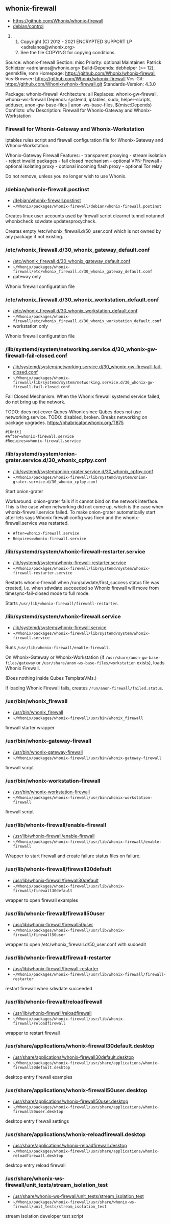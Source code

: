 == whonix-firewall ==

* https://github.com/Whonix/whonix-firewall
* [https://github.com/Whonix/whonix-firewall/blob/master/debian/control debian/control]
## Copyright (C) 2012 - 2021 ENCRYPTED SUPPORT LP <adrelanos@whonix.org>
## See the file COPYING for copying conditions.

Source: whonix-firewall
Section: misc
Priority: optional
Maintainer: Patrick Schleizer <adrelanos@whonix.org>
Build-Depends: debhelper (>= 12), genmkfile, ronn
Homepage: https://github.com/Whonix/whonix-firewall
Vcs-Browser: https://github.com/Whonix/whonix-firewall
Vcs-Git: https://github.com/Whonix/whonix-firewall.git
Standards-Version: 4.3.0

Package: whonix-firewall
Architecture: all
Replaces: whonix-gw-firewall, whonix-ws-firewall
Depends: systemd, iptables, sudo, helper-scripts, adduser,
anon-gw-base-files | anon-ws-base-files, ${misc:Depends}
Conflicts: ufw
Description: Firewall for Whonix-Gateway and Whonix-Workstation
===  Firewall for Whonix-Gateway and Whonix-Workstation ===

iptables rules script and firewall configuration file for Whonix-Gateway and
Whonix-Workstation.

Whonix-Gateway Firewall Features:
- transparent proxying
- stream isolation
- reject invalid packages
- fail closed mechanism
- optional VPN-Firewall
- optional isolating proxy
- optional incoming flash proxy
- optional Tor relay

Do not remove, unless you no longer wish to use Whonix.
=== /debian/whonix-firewall.postinst ===

* [https://github.com/Whonix/whonix-firewall/blob/master/debian/whonix-firewall.postinst /debian/whonix-firewall.postinst]
* <code>~/Whonix/packages/whonix-firewall/debian/whonix-firewall.postinst</code>

Creates linux user accounts used by firewall script
clearnet tunnel notunnel whonixcheck sdwdate updatesproxycheck.

Creates empty /etc/whonix_firewall.d/50_user.conf which is not owned
by any package if not existing.
=== /etc/whonix_firewall.d/30_whonix_gateway_default.conf ===

* [https://github.com/Whonix/whonix-firewall/blob/master/etc/whonix_firewall.d/30_whonix_gateway_default.conf /etc/whonix_firewall.d/30_whonix_gateway_default.conf]
* <code>~/Whonix/packages/whonix-firewall/etc/whonix_firewall.d/30_whonix_gateway_default.conf</code>
* gateway only<!--gateway-only-->

Whonix firewall configuration file
=== /etc/whonix_firewall.d/30_whonix_workstation_default.conf ===

* [https://github.com/Whonix/whonix-firewall/blob/master/etc/whonix_firewall.d/30_whonix_workstation_default.conf /etc/whonix_firewall.d/30_whonix_workstation_default.conf]
* <code>~/Whonix/packages/whonix-firewall/etc/whonix_firewall.d/30_whonix_workstation_default.conf</code>
* workstation only<!--workstation-only-->

Whonix firewall configuration file
=== /lib/systemd/system/networking.service.d/30_whonix-gw-firewall-fail-closed.conf ===

* [https://github.com/Whonix/whonix-firewall/blob/master/lib/systemd/system/networking.service.d/30_whonix-gw-firewall-fail-closed.conf /lib/systemd/system/networking.service.d/30_whonix-gw-firewall-fail-closed.conf]
* <code>~/Whonix/packages/whonix-firewall/lib/systemd/system/networking.service.d/30_whonix-gw-firewall-fail-closed.conf</code>

Fail Closed Mechanism.
When the Whonix firewall systemd service failed, do not bring up the
network.

TODO: does not cover Qubes-Whonix since Qubes does not use networking.service.
TODO: disabled, broken. Breaks networking on package upgrades.
https://phabricator.whonix.org/T875

<code>#[Unit]</code><br />
<code>#After=whonix-firewall.service</code><br />
<code>#Requires=whonix-firewall.service</code><br />

=== /lib/systemd/system/onion-grater.service.d/30_whonix_cpfpy.conf ===

* [https://github.com/Whonix/whonix-firewall/blob/master/lib/systemd/system/onion-grater.service.d/30_whonix_cpfpy.conf /lib/systemd/system/onion-grater.service.d/30_whonix_cpfpy.conf]
* <code>~/Whonix/packages/whonix-firewall/lib/systemd/system/onion-grater.service.d/30_whonix_cpfpy.conf</code>

Start onion-grater

Workaround:
onion-grater fails if it cannot bind on the network interface.
This is the case when networking did not come up, which is the case when
whonix-firewall.service failed. To make onion-grater
automatically start after lets says Whonix firewall config was fixed and the
whonix-firewall.service was restarted.
* <code>After=whonix-firewall.service</code>
* <code>Requires=whonix-firewall.service</code>

=== /lib/systemd/system/whonix-firewall-restarter.service ===

* [https://github.com/Whonix/whonix-firewall/blob/master/lib/systemd/system/whonix-firewall-restarter.service /lib/systemd/system/whonix-firewall-restarter.service]
* <code>~/Whonix/packages/whonix-firewall/lib/systemd/system/whonix-firewall-restarter.service</code>

Restarts whonix-firewall when /run/sdwdate/first_success status file was
created, i.e. when sdwdate succeeded so Whonix firewall will move from
timesync-fail-closed mode to full mode.

Starts <code>/usr/lib/whonix-firewall/firewall-restarter</code>.
=== /lib/systemd/system/whonix-firewall.service ===

* [https://github.com/Whonix/whonix-firewall/blob/master/lib/systemd/system/whonix-firewall.service /lib/systemd/system/whonix-firewall.service]
* <code>~/Whonix/packages/whonix-firewall/lib/systemd/system/whonix-firewall.service</code>

Runs <code>/usr/lib/whonix-firewall/enable-firewall</code>.

On Whonix-Gateway or Whonix-Workstation (if
<code>/usr/share/anon-gw-base-files/gateway</code> or
<code>/usr/share/anon-ws-base-files/workstation</code> exists),
loads Whonix Firewall.

(Does nothing inside Qubes TemplateVMs.)

If loading Whonix Firewall fails, creates
<code>/run/anon-firewall/failed.status</code>.
=== /usr/bin/whonix_firewall ===

* [https://github.com/Whonix/whonix-firewall/blob/master/usr/bin/whonix_firewall /usr/bin/whonix_firewall]
* <code>~/Whonix/packages/whonix-firewall/usr/bin/whonix_firewall</code>

firewall starter wrapper
=== /usr/bin/whonix-gateway-firewall ===

* [https://github.com/Whonix/whonix-firewall/blob/master/usr/bin/whonix-gateway-firewall /usr/bin/whonix-gateway-firewall]
* <code>~/Whonix/packages/whonix-firewall/usr/bin/whonix-gateway-firewall</code>

firewall script
=== /usr/bin/whonix-workstation-firewall ===

* [https://github.com/Whonix/whonix-firewall/blob/master/usr/bin/whonix-workstation-firewall /usr/bin/whonix-workstation-firewall]
* <code>~/Whonix/packages/whonix-firewall/usr/bin/whonix-workstation-firewall</code>

firewall script
=== /usr/lib/whonix-firewall/enable-firewall ===

* [https://github.com/Whonix/whonix-firewall/blob/master/usr/lib/whonix-firewall/enable-firewall /usr/lib/whonix-firewall/enable-firewall]
* <code>~/Whonix/packages/whonix-firewall/usr/lib/whonix-firewall/enable-firewall</code>

Wrapper to start firewall and create failure status files on failure.
=== /usr/lib/whonix-firewall/firewall30default ===

* [https://github.com/Whonix/whonix-firewall/blob/master/usr/lib/whonix-firewall/firewall30default /usr/lib/whonix-firewall/firewall30default]
* <code>~/Whonix/packages/whonix-firewall/usr/lib/whonix-firewall/firewall30default</code>

wrapper to open firewall examples
=== /usr/lib/whonix-firewall/firewall50user ===

* [https://github.com/Whonix/whonix-firewall/blob/master/usr/lib/whonix-firewall/firewall50user /usr/lib/whonix-firewall/firewall50user]
* <code>~/Whonix/packages/whonix-firewall/usr/lib/whonix-firewall/firewall50user</code>

wrapper to open /etc/whonix_firewall.d/50_user.conf with sudoedit
=== /usr/lib/whonix-firewall/firewall-restarter ===

* [https://github.com/Whonix/whonix-firewall/blob/master/usr/lib/whonix-firewall/firewall-restarter /usr/lib/whonix-firewall/firewall-restarter]
* <code>~/Whonix/packages/whonix-firewall/usr/lib/whonix-firewall/firewall-restarter</code>

restart firewall when sdwdate succeeded
=== /usr/lib/whonix-firewall/reloadfirewall ===

* [https://github.com/Whonix/whonix-firewall/blob/master/usr/lib/whonix-firewall/reloadfirewall /usr/lib/whonix-firewall/reloadfirewall]
* <code>~/Whonix/packages/whonix-firewall/usr/lib/whonix-firewall/reloadfirewall</code>

wrapper to restart firewall
=== /usr/share/applications/whonix-firewall30default.desktop ===

* [https://github.com/Whonix/whonix-firewall/blob/master/usr/share/applications/whonix-firewall30default.desktop /usr/share/applications/whonix-firewall30default.desktop]
* <code>~/Whonix/packages/whonix-firewall/usr/share/applications/whonix-firewall30default.desktop</code>

desktop entry
firewall examples
=== /usr/share/applications/whonix-firewall50user.desktop ===

* [https://github.com/Whonix/whonix-firewall/blob/master/usr/share/applications/whonix-firewall50user.desktop /usr/share/applications/whonix-firewall50user.desktop]
* <code>~/Whonix/packages/whonix-firewall/usr/share/applications/whonix-firewall50user.desktop</code>

desktop entry
firewall settings
=== /usr/share/applications/whonix-reloadfirewall.desktop ===

* [https://github.com/Whonix/whonix-firewall/blob/master/usr/share/applications/whonix-reloadfirewall.desktop /usr/share/applications/whonix-reloadfirewall.desktop]
* <code>~/Whonix/packages/whonix-firewall/usr/share/applications/whonix-reloadfirewall.desktop</code>

desktop entry
reload firewall
=== /usr/share/whonix-ws-firewall/unit_tests/stream_isolation_test ===

* [https://github.com/Whonix/whonix-firewall/blob/master/usr/share/whonix-ws-firewall/unit_tests/stream_isolation_test /usr/share/whonix-ws-firewall/unit_tests/stream_isolation_test]
* <code>~/Whonix/packages/whonix-firewall/usr/share/whonix-ws-firewall/unit_tests/stream_isolation_test</code>

stream isolation developer test script
